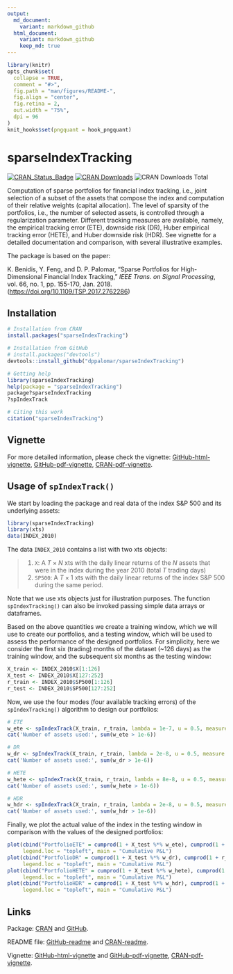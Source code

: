```yaml
---
output:
  md_document:
    variant: markdown_github
  html_document:
    variant: markdown_github
    keep_md: true
---
```


<!-- README.md is generated from README.Rmd. Please edit that file -->

```r
library(knitr)
opts_chunk$set(
  collapse = TRUE,
  comment = "#>",
  fig.path = "man/figures/README-",
  fig.align = "center",
  fig.retina = 2,
  out.width = "75%",
  dpi = 96
)
knit_hooks$set(pngquant = hook_pngquant)
```

# sparseIndexTracking

[![CRAN_Status_Badge](http://www.r-pkg.org/badges/version/sparseIndexTracking)](http://cran.r-project.org/package=sparseIndexTracking)
[![CRAN Downloads](http://cranlogs.r-pkg.org/badges/sparseIndexTracking)](http://cran.r-project.org/package=sparseIndexTracking)
![CRAN Downloads Total](http://cranlogs.r-pkg.org/badges/grand-total/sparseIndexTracking?color=brightgreen)

Computation of sparse portfolios for financial index tracking, i.e., joint 
selection of a subset of the assets that compose the index and computation 
of their relative weights (capital allocation). The level of sparsity of the 
portfolios, i.e., the number of selected assets, is controlled through a 
regularization parameter. Different tracking measures are available, namely, 
the empirical tracking error (ETE), downside risk (DR), Huber empirical 
tracking error (HETE), and Huber downside risk (HDR). See vignette for a 
detailed documentation and comparison, with several illustrative examples.

The package is based on the paper:

K. Benidis, Y. Feng, and D. P. Palomar, "Sparse Portfolios for High-Dimensional 
Financial Index Tracking," _IEEE Trans. on Signal Processing_, vol. 66, no. 1, 
pp. 155-170, Jan. 2018. (<https://doi.org/10.1109/TSP.2017.2762286>)

## Installation
```r
# Installation from CRAN
install.packages("sparseIndexTracking")

# Installation from GitHub
# install.packages("devtools")
devtools::install_github("dppalomar/sparseIndexTracking")

# Getting help
library(sparseIndexTracking)
help(package = "sparseIndexTracking")
package?sparseIndexTracking
?spIndexTrack

# Citing this work
citation("sparseIndexTracking")
```


## Vignette
For more detailed information, please check the vignette: [GitHub-html-vignette](https://rawgit.com/dppalomar/sparseIndexTracking/master/vignettes/SparseIndexTracking-vignette.html),
[GitHub-pdf-vignette](https://rawgit.com/dppalomar/sparseIndexTracking/master/vignettes/SparseIndexTracking-vignette.pdf),
[CRAN-pdf-vignette](https://cran.r-project.org/web/packages/sparseIndexTracking/vignettes/SparseIndexTracking-vignette.pdf).


## Usage of `spIndexTrack()`
We start by loading the package and real data of the index S&P 500 and its underlying assets:
```r
library(sparseIndexTracking)
library(xts)
data(INDEX_2010)
```
The data `INDEX_2010` contains a list with two xts objects:

> 1. `X`: A $T\times N$ xts with the daily linear returns of the $N$ assets that were in the index during the year   2010 (total $T$ trading days)
  2. `SP500`: A $T\times 1$ xts with the daily linear returns of the index S\&P 500 during the same period.

Note that we use xts objects just for illustration purposes. The function `spIndexTracking()` can also be invoked passing simple data arrays or dataframes.

Based on the above quantities we create a training window, which we will use to create our portfolios, and a testing window, which will be used to assess the performance of the designed portfolios. For simplicity, here we consider the first six (trading) months of the dataset (~126 days) as the training window, and the subsequent six months as the testing window:
```r
X_train <- INDEX_2010$X[1:126]
X_test <- INDEX_2010$X[127:252]
r_train <- INDEX_2010$SP500[1:126]
r_test <- INDEX_2010$SP500[127:252]
```

Now, we use the four modes (four available tracking errors) of the `spIndexTracking()` algorithm to design our portfolios:
```r
# ETE
w_ete <- spIndexTrack(X_train, r_train, lambda = 1e-7, u = 0.5, measure = 'ete')
cat('Number of assets used:', sum(w_ete > 1e-6))

# DR
w_dr <- spIndexTrack(X_train, r_train, lambda = 2e-8, u = 0.5, measure = 'dr')
cat('Number of assets used:', sum(w_dr > 1e-6))

# HETE
w_hete <- spIndexTrack(X_train, r_train, lambda = 8e-8, u = 0.5, measure = 'hete', hub = 0.05)
cat('Number of assets used:', sum(w_hete > 1e-6))

# HDR
w_hdr <- spIndexTrack(X_train, r_train, lambda = 2e-8, u = 0.5, measure = 'hdr', hub = 0.05)
cat('Number of assets used:', sum(w_hdr > 1e-6))
```

Finally, we plot the actual value of the index in the testing window in comparison with the values of the designed portfolios:
```r
plot(cbind("PortfolioETE" = cumprod(1 + X_test %*% w_ete), cumprod(1 + r_test)), 
     legend.loc = "topleft", main = "Cumulative P&L")
plot(cbind("PortfolioDR" = cumprod(1 + X_test %*% w_dr), cumprod(1 + r_test)),
     legend.loc = "topleft", main = "Cumulative P&L")
plot(cbind("PortfolioHETE" = cumprod(1 + X_test %*% w_hete), cumprod(1 + r_test)),
     legend.loc = "topleft", main = "Cumulative P&L")
plot(cbind("PortfolioHDR" = cumprod(1 + X_test %*% w_hdr), cumprod(1 + r_test)),
     legend.loc = "topleft", main = "Cumulative P&L")
```



## Links
Package: [CRAN](https://cran.r-project.org/package=sparseIndexTracking) and [GitHub](https://github.com/dppalomar/sparseIndexTracking).

README file: [GitHub-readme](https://rawgit.com/dppalomar/sparseIndexTracking/master/README.html) and
[CRAN-readme](https://cran.r-project.org/web/packages/sparseIndexTracking/README.html).

Vignette: [GitHub-html-vignette](https://rawgit.com/dppalomar/sparseIndexTracking/master/vignettes/SparseIndexTracking-vignette.html) and [GitHub-pdf-vignette](https://rawgit.com/dppalomar/sparseIndexTracking/master/vignettes/SparseIndexTracking-vignette.pdf),
[CRAN-pdf-vignette](https://cran.r-project.org/web/packages/sparseIndexTracking/vignettes/SparseIndexTracking-vignette.pdf).

